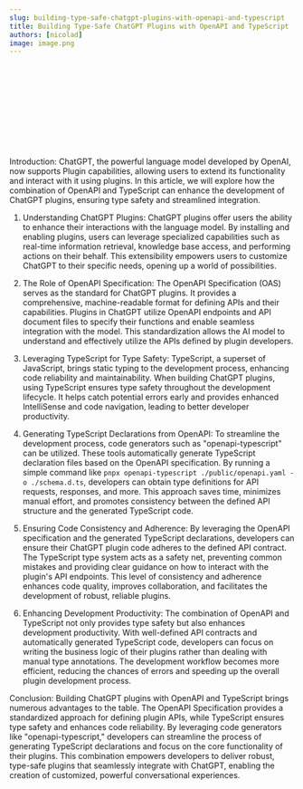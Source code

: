 ```yaml
---
slug: building-type-safe-chatgpt-plugins-with-openapi-and-typescript
title: Building Type-Safe ChatGPT Plugins with OpenAPI and TypeScript
authors: [nicolad]
image: image.png
---
```



<Svg />

Introduction:
ChatGPT, the powerful language model developed by OpenAI, now supports Plugin capabilities, allowing users to extend its functionality and interact with it using plugins. In this article, we will explore how the combination of OpenAPI and TypeScript can enhance the development of ChatGPT plugins, ensuring type safety and streamlined integration.

1. Understanding ChatGPT Plugins:
   ChatGPT plugins offer users the ability to enhance their interactions with the language model. By installing and enabling plugins, users can leverage specialized capabilities such as real-time information retrieval, knowledge base access, and performing actions on their behalf. This extensibility empowers users to customize ChatGPT to their specific needs, opening up a world of possibilities.

2. The Role of OpenAPI Specification:
   The OpenAPI Specification (OAS) serves as the standard for ChatGPT plugins. It provides a comprehensive, machine-readable format for defining APIs and their capabilities. Plugins in ChatGPT utilize OpenAPI endpoints and API document files to specify their functions and enable seamless integration with the model. This standardization allows the AI model to understand and effectively utilize the APIs defined by plugin developers.

3. Leveraging TypeScript for Type Safety:
   TypeScript, a superset of JavaScript, brings static typing to the development process, enhancing code reliability and maintainability. When building ChatGPT plugins, using TypeScript ensures type safety throughout the development lifecycle. It helps catch potential errors early and provides enhanced IntelliSense and code navigation, leading to better developer productivity.

4. Generating TypeScript Declarations from OpenAPI:
   To streamline the development process, code generators such as "openapi-typescript" can be utilized. These tools automatically generate TypeScript declaration files based on the OpenAPI specification. By running a simple command like `pnpx openapi-typescript ./public/openapi.yaml -o ./schema.d.ts`, developers can obtain type definitions for API requests, responses, and more. This approach saves time, minimizes manual effort, and promotes consistency between the defined API structure and the generated TypeScript code.

5. Ensuring Code Consistency and Adherence:
   By leveraging the OpenAPI specification and the generated TypeScript declarations, developers can ensure their ChatGPT plugin code adheres to the defined API contract. The TypeScript type system acts as a safety net, preventing common mistakes and providing clear guidance on how to interact with the plugin's API endpoints. This level of consistency and adherence enhances code quality, improves collaboration, and facilitates the development of robust, reliable plugins.

6. Enhancing Development Productivity:
   The combination of OpenAPI and TypeScript not only provides type safety but also enhances development productivity. With well-defined API contracts and automatically generated TypeScript code, developers can focus on writing the business logic of their plugins rather than dealing with manual type annotations. The development workflow becomes more efficient, reducing the chances of errors and speeding up the overall plugin development process.

Conclusion:
Building ChatGPT plugins with OpenAPI and TypeScript brings numerous advantages to the table. The OpenAPI Specification provides a standardized approach for defining plugin APIs, while TypeScript ensures type safety and enhances code reliability. By leveraging code generators like "openapi-typescript," developers can streamline the process of generating TypeScript declarations and focus on the core functionality of their plugins. This combination empowers developers to deliver robust, type-safe plugins that seamlessly integrate with ChatGPT, enabling the creation of customized, powerful conversational experiences.
